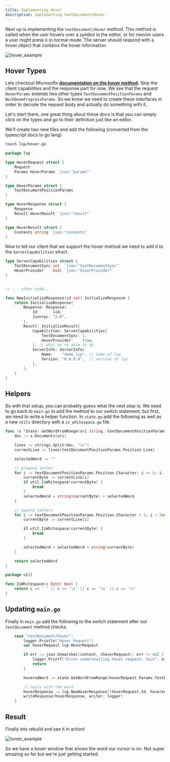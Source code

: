 ```yaml
---
title: Implementing Hover
description: Implementing textDocument/Hover.
---
```


Next up is implementing the `textDocument/Hover` method.
This method is called when the user hovers over a symbol in the editor, or for neovim users a user might press `K` in normal mode.
The server should respond with a hover object that contains the hover information.

![hover_example](../../../assets/hover-example.png)

## Hover Types

Lets checkout Microsofts **[documentation on the hover method](https://microsoft.github.io/language-server-protocol/specifications/lsp/3.17/specification/#textDocument_hover).**
Skip the client capabilities and the response part for now.
We see that the request `HoverParams` extends two other types `TextDocumentPositionParams` and `WorkDoneProgressParams`.
So we know we need to create these interfaces in order to decode the request body and actually do something with it.

Let's start there, one great thing about these docs is that you can simply 
click on the types and go to their definition just like an editor.

We'll create two new files and add the following (converted from the typescript docs to go lang)
```bash
touch lsp/hover.go
```

```go title="lsp/hover.go"
package lsp

type HoverRequest struct {
	Request
	Params HoverParams `json:"params"`
}

type HoverParams struct {
	TextDocumentPositionParams
}

type HoverResponse struct {
	Response
	Result HoverResult `json:"result"`
}

type HoverResult struct {
	Contents string `json:"contents"`
}
```

Now to tell our client that we support the hover method we need to add it to the `ServerCapabilities` struct.
```go title="lsp/server.go" ins={3, 18}
type ServerCapabilities struct {
	TextDocumentSync int  `json:"textDocumentSync"`
	HoverProvider    bool `json:"hoverProvider"`
}


// ... other code...

func NewInitializeResponse(id int) InitializeResponse {
	return InitializeResponse{
		Response: Response{
			Id:      &id,
			Jsonrpc: "2.0",
		},
		Result: InitializeResult{
			Capabilities: ServerCapabilities{
				TextDocumentSync: 1,
				HoverProvider:    true,
			}, // what we're able to do
			ServerInfo: ServerInfo{
				Name:    "demo_lsp", // name of lsp
				Version: "0.0.0.0",  // version of lsp
			},
		},
	}
}
```
## Helpers

So with that setup, you can probably guess what the next step is.
We need to go back to `main.go` to add the method to our switch statement, but first, we need to write a helper function.
In `state.go` add the following as well as a new `utils` directory with a `is_whitespace.go` file.

```go title="state.go"
func (s *State) GetWordFromRange(uri string, textDocumentPositionParams lsp.TextDocumentPositionParams) string {
	doc := s.Documents[uri]

	lines := strings.Split(doc, "\n")
	currentLine := lines[textDocumentPositionParams.Position.Line]

	selectedWord := ""

	// prepend letter
	for i := textDocumentPositionParams.Position.Character; i >= 0; i-- {
		currentByte := currentLine[i]
		if util.IsWhitespace(currentByte) {
			break
		}
		selectedWord = string(currentByte) + selectedWord
	}

	// append letters
	for i := textDocumentPositionParams.Position.Character + 1; i < len(currentLine); i++ {
		currentByte := currentLine[i]

		if util.IsWhitespace(currentByte) {
			break
		}

		selectedWord = selectedWord + string(currentByte)
	}

	return selectedWord
}
```

```go title="utils/is_whitespace.go"
package util

func IsWhitespace(c byte) bool {
	return c == ' ' || c == '\t' || c == '\n' || c == '\r'
}
```
## Updating `main.go`

Finally in `main.go` add the following to the switch statement after out `textdocument` method checks.
```go title="main.go" ins={1-16}
	case "textDocument/hover":
		logger.Println("Hover Request")
		var hoverRequest lsp.HoverRequest

		if err := json.Unmarshal(content, &hoverRequest); err != nil {
			logger.Printf("Error unmarshalling hover request: %s\n", err)
			return
		}

		hoveredWord := state.GetWordFromRange(hoverRequest.Params.TextDocument.Uri, hoverRequest.Params.TextDocumentPositionParams)

		// reply with the word
		hoverResponse := lsp.NewHoverResponse(*hoverRequest.Id, hoveredWord)
		writeResponse(hoverResponse, writer, logger)
	}
```

## Result

Finally lets rebuild and see it in action!

![hover_example](../../../assets/hover-result.png)

So we have a hover window that shows the word our cursor is on. 
Not super amazing so far but we're just getting started.
